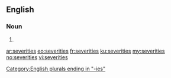 ==English==

===Noun===
{{head|en|noun plural form}}

# {{plural of|severity|lang=en}}

[[Category:English plurals ending in "-ies"]]

[[ar:severities]]
[[eo:severities]]
[[fr:severities]]
[[ku:severities]]
[[my:severities]]
[[no:severities]]
[[vi:severities]]